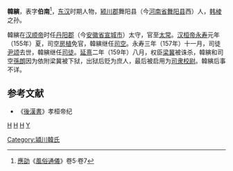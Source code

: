 '''韓縯'''，表字'''伯南'''<ref>[[應劭|應劭]]《[[風俗通儀|風俗通儀]]》卷5·卷7</ref>，[[东汉|东汉]]时期人物，[[颍川郡|颍川郡]]舞阳县（今[[河南省|河南省]][[舞阳县|舞阳县]]西）人，[[韩棱|韩棱]]之孙。

韓縯在[[汉顺帝|汉顺帝]]时任[[丹阳郡|丹阳郡]]（今[[安徽省|安徽省]][[宣城市|宣城市]]）太守，官至[[太常|太常]]。[[汉桓帝|汉桓帝]][[永寿_(汉桓帝)|永寿]]元年（155年）夏，司空[[房植|房植]]免官，韓縯继任[[司空|司空]]。永寿三年（157年）十一月，司徒[[尹颂|尹颂]]去世，韓縯继任[[司徒|司徒]]。[[延熹|延熹]]二年（159年）八月，权臣[[梁冀|梁冀]]被诛杀，韓縯和司空[[孫朗_(東漢)|孫朗]]因为依附梁冀被下狱，出狱后贬为庶人，最后被启用为[[司隶校尉|司隶校尉]]。韓縯后事不详。

==参考文献==
*《[[後漢書|後漢書]]》孝桓帝纪
{{東漢大司徒司徒}}
{{東漢大司空司空}}
[[分类:东汉司徒|H]]
[[分类:东汉司空|H]]
[[分类:舞阳人|H]]
[[分类:韓姓|Y]]
[[Category:潁川韓氏|Category:潁川韓氏]]